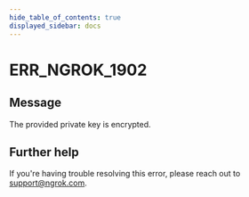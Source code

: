 ```yaml
---
hide_table_of_contents: true
displayed_sidebar: docs
---
```



# ERR_NGROK_1902

## Message

The provided private key is encrypted.

<ErrorDetails error="err_ngrok_1902" />

## Further help

If you're having trouble resolving this error, please reach out to [support@ngrok.com](mailto:support@ngrok.com?subject=Help%20with%20ERR_NGROK_1902).
